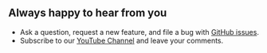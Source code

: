 
## Always happy to hear from you

- Ask a question, request a new feature, and file a bug with [GitHub issues](https://github.com/volkovlabs/business-forms/issues).
- Subscribe to our [YouTube Channel](https://youtube.com/@volkovlabs) and leave your comments.

<Enterprise />
